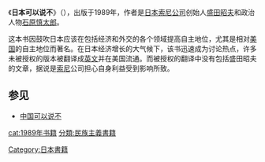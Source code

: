 {{unreferenced|time=2010-10-05T16:11:47+00:00}}
《'''日本可以说不'''》（{{lang-ja|「NO」と言える日本}}），出版于1989年，作者是[[日本|日本]][[索尼公司|索尼公司]]创始人[[盛田昭夫|盛田昭夫]]和政治人物[[石原慎太郎|石原慎太郎]]。

这本书因鼓吹日本应该在包括经济和外交的各个领域提高自主地位，尤其是相对[[美国|美国]]的自主地位而著名。在日本经济增长的大气候下，该书迅速成为讨论热点，许多未被授权的版本被翻译成[[英文|英文]]并在美国流通。而被授权的翻译中没有包括盛田昭夫的文章，据说是[[索尼|索尼]]公司担心自身利益受到影响所致。

==参见==
*[[中国可以说不|中国可以说不]]

{{book-stub}}
[[Category:日本書籍|Category:日本書籍]]
[[cat:1989年书籍|cat:1989年书籍]]
[[分類:民族主義書籍|分類:民族主義書籍]]